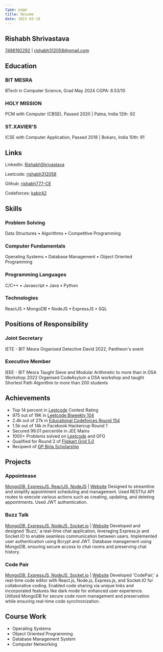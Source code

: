```yaml
---
type: page
title: Resume
date: 2021-03-18
---
```


## Rishabh Shrivastava


[7488192292](tel:7488192292) | [rishabh312058@gmail.com](mailto:rishabh312058@gmail.com)

## Education

### BIT MESRA
BTech in Computer Science, Grad May 2024
CGPA: 8.53/10

### HOLY MISSION
PCM with Computer (CBSE), Passed 2020 | Patna, India
12th: 92

### ST.XAVIER'S
ICSE with Computer Application, Passed 2018 | Bokaro, India
10th: 91

## Links

LinkedIn: [RishabhShrivastava](https://www.linkedin.com/in/rishabh-shrivastava-b221811b9)

Leetcode: [rishabh312058](https://leetcode.com/rishabh312058)

Github: [rishabh777-CE](https://github.com/rishabh777-CE)

Codeforces: [kabir42](https://codeforces.com/profile/kabir42)

## Skills

### Problem Solving
Data Structures • Algorithms • Competitive Programming

### Computer Fundamentals
Operating Systems • Database Management • Object Oriented Programming

### Programming Languages
C/C++ • Javascript • Java • Python

### Technologies
ReactJS • MongoDB • NodeJS • ExpressJS • SQL

## Positions of Responsibility

### Joint Secretary
IETE - BIT Mesra
Organised Detective David 2022, Pantheon's event

### Executive Member
IEEE - BIT Mesra
Taught Sieve and Modular Arithmetic to more than in DSA Workshop 2022
Organised CodeAsylum a DSA workshop and taught Shortest Path Algorithm to more than 200 students

## Achievements

- Top 14 percent in [Leetcode](https://leetcode.com/rishabh312058/) Contest Rating
- 975 out of 19K in [Leetcode Biweekly 104](https://leetcode.com/contest/biweekly-contest-104/ranking/39/)
- 2.4k out of 27k in [Educational Codeforces Round 154](https://codeforces.com/contest/1861)
- 1.5k out of 14k in Facebook Hackercup Round 1
- Secured 99.01 percentile in JEE Mains
- 1000+ Problems solved on [Leetcode](https://leetcode.com/rishabh312058/) and GFG
- Qualified for Round 2 of [Flipkart Grid 5.0](https://unstop.com/hackathons/flipkart-grid-50-software-development-track-flipkart-grid-50-flipkart-686157)
- Recipient of [GP Birla Scholarship](https://www.bitmesra.ac.in/UploadedDocuments/admindsw/files/BIT_Scholarship.pdf)

## Projects

### Appointease
[MongoDB, ExpressJS, ReactJS, NodeJS](https://github.com/rishabh777-CE/Appointease) | [Website](https://appointease.onrender.com/)
Designed to streamline and simplify appointment scheduling and management.
Used RESTful API routes to execute various actions such as creating, updating, and deleting appointments.
Used JWT authentication.

### Buzz Talk
[MongoDB, ExpressJS, NodeJS, Socket.io](https://github.com/rishabh777-CE/CodePair) | [Website](https://buzztalk-web.netlify.com/)
Developed and designed 'Buzz,' a real-time chat application, leveraging Express.js and Socket.IO to enable seamless communication between users.
Implemented user authentication using Bcrypt and JWT. Database management using MongoDB, ensuring secure access to chat rooms and preserving chat history.

### Code Pair
[MongoDB, ExpressJS, NodeJS, Socket.io](https://github.com/rishabh777-CE/CodePair) | [Website](https://codepair-web.netlify.app/)
Developed 'CodePair,' a real-time code editor with React.js, Node.js, Express.js, and Socket.IO for collaborative coding.
Enabled code sharing via unique links and incorporated features like dark mode for enhanced user experience.
Utilized MongoDB for secure code room management and preservation while ensuring real-time code synchronization.

## Course Work

- Operating Systems
- Object Oriented Programming
- Database Management System
- Computer Networking
